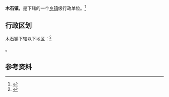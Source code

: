{{中国乡级行政区|37/04/81/113/000}}

'''木石镇'''，是{{PRC admin/fullname|37/04/81/113/000|3}}下辖的一个[[乡镇|乡镇]]级行政单位。<ref>{{PRC admin/ref sgc|{{PRC admin/parent|37/04/81/113/000}}}}</ref>

== 行政区划 ==

木石镇下辖以下地区：<ref>{{PRC admin/ref sgc|37/04/81/113/000}}</ref>

{{PRC admin/children|37/04/81/113/000}}。

== 参考资料 ==

{{reflist}}

{{行政区划小作品}}
{{PRC admin/navcat|37/04/81/113/000}}